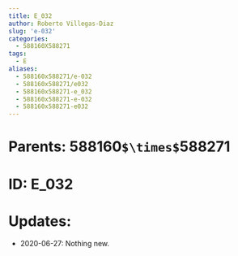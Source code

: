 ```yaml
---
title: E_032
author: Roberto Villegas-Diaz
slug: 'e-032'
categories:
  - 588160X588271
tags:
  - E
aliases:
  - 588160x588271/e-032
  - 588160x588271/e032
  - 588160x588271-e_032
  - 588160x588271-e-032
  - 588160x588271-e032
---
```


# **Parents**: 588160`$\times$`588271
# **ID**: E_032
# **Updates**: 
 - 2020-06-27: Nothing new.
